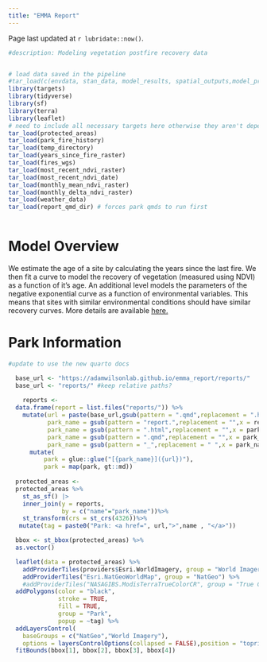 ```yaml
---
title: "EMMA Report"
---
```


Page last updated at `r lubridate::now()`.

```r
#description: Modeling vegetation postfire recovery data


# load data saved in the pipeline
#tar_load(c(envdata, stan_data, model_results, spatial_outputs,model_prediction)) 
library(targets)
library(tidyverse)
library(sf)
library(terra)
library(leaflet)
# need to include all necessary targets here otherwise they aren't dependencies with tar_quarto()
tar_load(protected_areas)
tar_load(park_fire_history)
tar_load(temp_directory)
tar_load(years_since_fire_raster)
tar_load(fires_wgs)
tar_load(most_recent_ndvi_raster)
tar_load(most_recent_ndvi_date)
tar_load(monthly_mean_ndvi_raster)
tar_load(monthly_delta_ndvi_raster)
tar_load(weather_data)
tar_load(report_qmd_dir) # forces park qmds to run first
  
```

# Model Overview

We estimate the age of a site by calculating the years since the last fire. We then fit a curve to model the recovery of vegetation (measured using NDVI) as a function of it's age. An additional level models the parameters of the negative exponential curve as a function of environmental variables. This means that sites with similar environmental conditions should have similar recovery curves. More details are available <a href=model_summary.html>here.</a>

# Park Information


```r
#update to use the new quarto docs

  base_url <- "https://adamwilsonlab.github.io/emma_report/reports/"
  base_url <- "reports/" #keep relative paths?
  
    reports <- 
  data.frame(report = list.files("reports/")) %>%
    mutate(url = paste(base_url,gsub(pattern = ".qmd",replacement = ".html",x = report),sep = ""),
           park_name = gsub(pattern = "report.",replacement = "",x = report),
           park_name = gsub(pattern = ".html",replacement = "",x = park_name),
           park_name = gsub(pattern = ".qmd",replacement = "",x = park_name),
           park_name = gsub(pattern = "_",replacement = " ",x = park_name)) %>%
      mutate(
          park = glue::glue("[{park_name}]({url})"),
          park = map(park, gt::md))
  
  protected_areas <-
  protected_areas %>%
    st_as_sf() |> 
    inner_join(y = reports,
               by = c("name"="park_name"))%>% 
    st_transform(crs = st_crs(4326))%>% 
   mutate(tag = paste0("Park: <a href=", url,">",name , "</a>"))

  bbox <- st_bbox(protected_areas) %>%
  as.vector()


```

```r


  leaflet(data = protected_areas) %>%
    addProviderTiles(providers$Esri.WorldImagery, group = "World Imagery") %>%
    addProviderTiles("Esri.NatGeoWorldMap", group = "NatGeo") %>%
    #addProviderTiles("NASAGIBS.ModisTerraTrueColorCR", group = "True Colors") %>%
  addPolygons(color = "black",
              stroke = TRUE,
              fill = TRUE,
              group = "Park",
              popup = ~tag) %>%
  addLayersControl(
    baseGroups = c("NatGeo","World Imagery"),
    options = layersControlOptions(collapsed = FALSE),position = "topright") %>%
  fitBounds(bbox[1], bbox[2], bbox[3], bbox[4])

```
